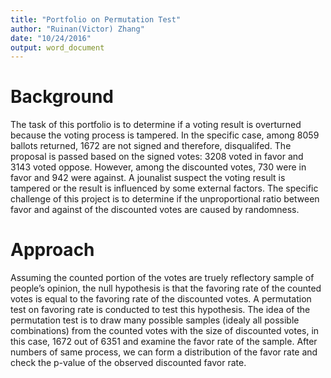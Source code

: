 ```yaml
---
title: "Portfolio on Permutation Test"
author: "Ruinan(Victor) Zhang"
date: "10/24/2016"
output: word_document
---
```


# Background
The task of this portfolio is to determine if a voting result is overturned because the voting process is tampered. In the specific case, among 8059 ballots returned, 1672 are not signed and therefore, disqualifed. The proposal is passed based on the signed votes: 3208 voted in favor and 3143 voted oppose. However, among the discounted votes, 730 were in favor and 942 were against. A jounalist suspect the voting result is tampered or the result is influenced by some external factors. The specific challenge of this project is to determine if the unproportional ratio between favor and against of the discounted votes are caused by randomness. 


# Approach
Assuming the counted portion of the votes are truely reflectory sample of people's opinion, the null hypothesis is that the favoring rate of the counted votes is equal to the favoring rate of the discounted votes. A permutation test on favoring rate is conducted to test this hypothesis. The idea of the permutation test is to draw many possible samples (idealy all possible combinations) from the counted votes with the size of discounted votes, in this case, 1672 out of 6351 and examine the favor rate of the sample. After numbers of same process, we can form a distribution of the favor rate and check the p-value of the observed discounted favor rate. 



